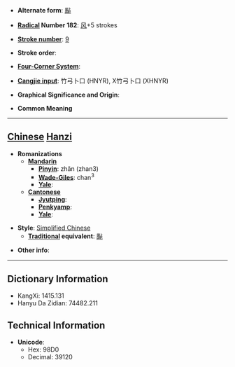 * '''Alternate form''': [[颭]]

* '''[[Wiktionary:Chinese radical index| Radical]] Number 182''': [[Wiktionary:Chinese radical index 风|风]]+5 strokes

* '''[[Wiktionary:Chinese total strokes index|Stroke number]]''': [[Wiktionary:Chinese total strokes index 9|9]]

* '''Stroke order''': 

* '''[[Wiktionary:Chinese four corner index|Four-Corner System]]''': 

* '''[[Wiktionary:Chinese Cangjie index|Cangjie input]]''': 竹弓卜口 (HNYR), X竹弓卜口 (XHNYR)

* '''Graphical Significance and Origin''': 

* '''Common Meaning'''

----

== [[Chinese]] [[Hanzi]] ==

* '''Romanizations'''
** '''[[Mandarin]]'''
*** '''[[Pinyin]]''': zhǎn (zhan3)
*** '''[[Wade-Giles]]''': chan<sup>3</sup>
*** '''[[Yale]]''': 
** '''[[Cantonese]]'''
*** '''[[Jyutping]]''':
*** '''[[Penkyamp]]''': 
*** '''[[Yale]]''': 

* '''Style''': [[Simplified Chinese]] 
** '''[[Traditional Chinese|Traditional]] equivalent''': [[颭]]

* '''Other info''': 

----

== Dictionary Information ==

* KangXi: 1415.131
* Hanyu Da Zidian: 74482.211

== Technical Information ==

* '''Unicode''':
** Hex: 98D0
** Decimal: 39120